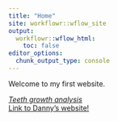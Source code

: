 ```yaml
---
title: "Home"
site: workflowr::wflow_site
output:
  workflowr::wflow_html:
    toc: false
editor_options:
  chunk_output_type: console
---
```


Welcome to my first website.


*[Teeth growth analysis](teeth.html) \
*[Link to Danny's website!](https://danielrhoda.github.io/myproject/)
